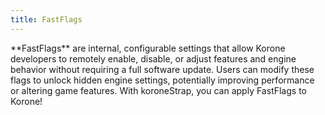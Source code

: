 ```yaml
---
title: FastFlags
---
```

<Note>
    **FastFlags** are internal, configurable settings that allow Korone developers to remotely enable, disable, or adjust features and engine behavior without requiring a full software update.
    Users can modify these flags to unlock hidden engine settings, potentially improving performance or altering game features.
</Note>
With koroneStrap, you can apply FastFlags to Korone!

